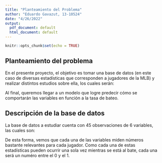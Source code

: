 ```yaml
---
title: "Planteamiento del Problema"
author: "Eduardo Gavazut, 13-10524"
date: "4/26/2022"
output:
  pdf_document: default
  html_document: default
---
```


```r
knitr::opts_chunk$set(echo = TRUE)
```

## Planteamiento del problema

En el presente proyecto, el objetivo es tomar una base de datos (en este caso de diversas estadísticas que corresponden a jugadores de la MLB) y realizar distintos estudios sobre ella, los cuales serán:

\begin{enumerate}
  \item Análisis descriptivo.
  \item Intervalo de confianza (97%) para la media de cada variable.
  \item Probar (a nivel de 0.05) que el promedio de bateo es inferior a 0.300.
  \item Estudiar si la tasa de ponches y de jonrones son iguales.
  \item Prueba de bondad de ajuste para la tasa de bateo para determinar si tiene distribución normal.
  \item Gráfico de dispersión y matriz de correlación para las variables.
  \item Modelo de regresión final y predicción para la tasa de bateo.
  \item Separar a la tasa de bateo en tres grupos: los que tienen menos de 0.200, los que tienen entre 0.200 y 0.300, y los que tienen más de 0.300, y realización de un análisis de varianza para estudiar si los promedios de tasas de las otras variables son iguales.
\end{enumerate}

Al final, queremos llegar a un modelo que logre predecir cómo se comportarán las variables en función a la tasa de bateo.

## Descripción de la base de datos

La base de datos a estudiar cuenta con 45 observaciones de 6 variables, las cuales son:

\begin{enumerate}
  \item X1 = tasa de bateo, calculada como hits/veces al bate. Entiéndase la conexión efectuada por el bateador que coloca la pelota dentro del terreno de juego, permitiéndole alcanzar al menos una base, sin que se produzca un error de defensa del equipo contrario o algún otro jugador sea declarado como fuera de juego.
  \item X2 = carreras anotadas/veces al bate. Entiéndase carrera por anotación, y se logra al recorrer un corredor la totalidad de las bases volviendo al home, bien de manera continua (por medio de un jonrón) o de forma alternada consecutiva antes de que se realicen 3 outs.
  \item X3 = dobles/veces al bate. Entiéndase por doble como un hit en el que el bateador logra llegar a segunda base sin ser puesto out y sin que haya error alguno de la defensiva. 
  \item X4 = triples/veces al bate. Entiéndase por triple como un hit en el que el bateador logra llegar satisfactoriamente a tercera base, sin que ocurra ningún error por parte de la defensiva.
  \item X5 = jonrones/veces al bate. Un jonrón se da cuando el bateador hace contacto con la pelota de una manera que le permita recorrer las bases y anotar una carrera (junto con todos los corredores en base) en la misma jugada, sin que se registre ningún out ni error de la defensa.
  \item X6 = ponches/veces al bate. Por último, un ponche es la acción de retirar a un bateador con una cuenta de 3 strikes, al que la recibe se le suele llamar ponchao o ponchado.
\end{enumerate}

De esta forma, vemos que cada una de las variables miden números bastante relevantes para cada jugador. Como cada una de estas estadísticas pueden ocurrir una sola vez mientras se está al bate, cada una será un numéro entre el 0 y el 1.